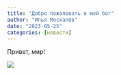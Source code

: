 ```yaml
---
title: "Добро пожаловать в мой бог"
author: "Илья Москалёв"
date: "2023-05-25"
categories: [новости]
---
```


Привет, мир!

![](thumbnail.jpg)